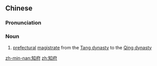 ==Chinese==
{{zh-forms}}

===Pronunciation===
{{zh-pron
|m=zhīfǔ
|c=zi1 fu2
|mn=qz,xm,zz:ti-hú
|cat=n
}}

===Noun===
{{zh-noun}}

# [[prefectural]] [[magistrate]] from the [[Tang dynasty]] to the [[Qing dynasty]]

[[zh-min-nan:知府]]
[[zh:知府]]